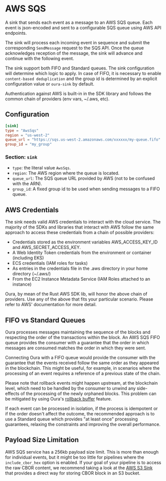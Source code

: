 # AWS SQS

A sink that sends each event as a message to an AWS SQS queue. Each event is json-encoded and sent to a configurable SQS queue using AWS API endpoints.

The sink will process each incoming event in sequence and submit the corresponding `SendMessage` request to the SQS API. Once the queue acknowledges reception of the message, the sink will advance and continue with the following event.

The sink support both FIFO and Standard queues. The sink configuration will determine which logic to apply. In case of FIFO, it is necessary to enable `content-based deduplication` and the group id is determined by an explicit configuration value or `oura-sink` by default. 

Authentication against AWS is built-in in the SDK library and follows the common chain of providers (env vars, ~/.aws, etc). 

## Configuration

```toml
[sink]
type = "AwsSqs"
region = "us-west-2"
queue_url = "https://sqs.us-west-2.amazonaws.com/xxxxxx/my-queue.fifo"
group_id = "my_group"
```

### Section: `sink`

- `type`: the literal value `AwsSqs`.
- `region`: The AWS region where the queue is located.
- `queue_url`: The SQS queue URL provided by AWS (not to be confused with the ARN).
- `group_id`: A fixed group id to be used when sending messages to a FIFO queue.

## AWS Credentials

The sink needs valid AWS credentials to interact with the cloud service. The majority of the SDKs and libraries that interact with AWS follow the same approach to access these credentials from a chain of possible providers:

- Credentials stored as the environment variables AWS_ACCESS_KEY_ID and AWS_SECRET_ACCESS_KEY.
- A Web Identity Token credentials from the environment or container (including EKS)
- ECS credentials (IAM roles for tasks)
- As entries in the credentials file in the .aws directory in your home directory (~/.aws/)
- From the EC2 Instance Metadata Service (IAM Roles attached to an instance)

Oura, by mean of the Rust AWS SDK lib, will honor the above chain of providers. Use any of the above that fits your particular scenario. Please refer to AWS' documentation for more detail.

## FIFO vs Standard Queues

Oura processes messages maintaining the sequence of the blocks and respecting the order of the transactions within the block. An AWS SQS FIFO queue provides the consumer with a guarantee that the order in which messages are consumed matches the order in which they were sent.

Connecting Oura with a FIFO queue would provide the consumer with the guarantee that the events received follow the same order as they appeared in the blockchain. This might be useful, for example, in scenarios where the processing of an event requires a reference of a previous state of the chain.

Please note that rollback events might happen upstream, at the blockchain level, which need to be handled by the consumer to unwind any side-effects of the processing of the newly orphaned blocks. This problem can be mitigated by using Oura's [rollback buffer](../advanced/rollback_buffer.md) feature.

If each event can be processed in isolation, if the process is idempotent or if the order doesn't affect the outcome, the recommended approach is to use a Standard queue which provides "at least once" processing guarantees, relaxing the constraints and improving the overall performance.

## Payload Size Limitation

AWS SQS service has a 256kb payload size limit. This is more than enough for individual events, but it might be too little for pipelines where the `include_cbor_hex` option is enabled. If your goal of your pipeline is to access the raw CBOR content, we recommend taking a look at the [AWS S3 Sink](./aws_s3.md) that provides a direct way for storing CBOR block in an S3 bucket.
